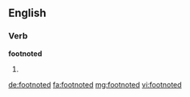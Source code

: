==English==

===Verb===
'''footnoted'''

# {{en-past of|footnote}}

[[de:footnoted]]
[[fa:footnoted]]
[[mg:footnoted]]
[[vi:footnoted]]